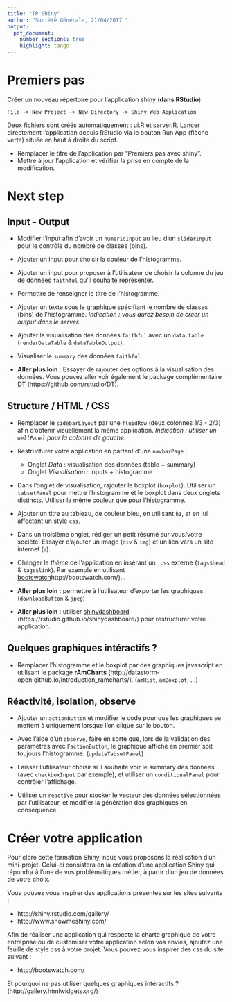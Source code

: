 ---
title: "TP Shiny"
author: "Société Générale, 21/04/2017 "
output:
  pdf_document:
    number_sections: true
    highlight: tango
---

# Premiers pas

Créer un nouveau répertoire pour l'application shiny (__dans RStudio__):

    File -> New Project -> New Directory -> Shiny Web Application

Deux fichiers sont créés automatiquement : ui.R et server.R. Lancer directement l'application depuis RStudio via le bouton Run App (flèche verte) située en haut à droite du script.

* Remplacer le titre de l'application par "Premiers pas avec shiny". 
* Mettre à jour l'application et vérifier la prise en compte de la modification.

# Next step

## Input - Output

* Modifier l'input afin d'avoir un `numericInput` au lieu d'un `sliderInput` pour le contrôle du nombre de classes (bins).

* Ajouter un input pour choisir la couleur de l'histogramme.

* Ajouter un input pour proposer à l'utilisateur de choisir la colonne du jeu de données `faithful` qu'il souhaite représenter.

* Permettre de renseigner le titre de l'histogramme.

* Ajouter un texte sous le graphique spécifiant le nombre de classes (bins) de l'histogramme. _Indication : vous aurez besoin de créer un output dans le server._

* Ajouter la visualisation des données `faithful` avec un `data.table` (``renderDataTable`` & ``dataTableOutput``).

* Visualiser le ``summary`` des données `faithful`.

* __Aller plus loin__ : Essayer de rajouter des options à la visualisation des données. Vous pouvez aller voir également le package complèmentaire [DT](https://github.com/rstudio/DT) (https://github.com/rstudio/DT). 

## Structure / HTML / CSS

* Remplacer le `sidebarLayout` par une `fluidRow` (deux colonnes 1/3 - 2/3) afin d'obtenir visuellement la même application. _Indication : utiliser un `wellPanel` pour la colonne de gauche._

* Restructurer votre application en partant d'une ``navbarPage`` : 
    + Onglet *Data* : visualisation des données (table + summary)
    + Onglet *Visualisation* : inputs + histogramme

* Dans l'onglet de visualisation, rajouter le boxplot (``boxplot``). Utiliser un ``tabsetPanel`` pour mettre l'histogramme et le boxplot dans deux onglets distincts. Utiliser la même couleur que pour l'histogramme.

* Ajouter un titre au tableau, de couleur bleu, en utilisant ``h1``, et en lui affectant un style ``css``.

* Dans un troisième onglet, rédiger un petit résumé sur vous/votre société. Essayer d'ajouter un image (``div`` & ``img``) et un lien vers un site internet (``a``).

* Changer le *thème* de l'application en insérant un ``.css`` externe (``tags$head`` & ``tags$link``). Par exemple en utilisant [bootswatch](http://bootswatch.com/)http://bootswatch.com/)...

* __Aller plus loin__ : permettre à l'utilisateur d'exporter les graphiques. (``downloadButton`` & ``jpeg``)

* __Aller plus loin__ : utiliser [shinydashboard](https://rstudio.github.io/shinydashboard/) (https://rstudio.github.io/shinydashboard/) pour restructurer votre application.


## Quelques graphiques intéractifs ?

* Remplacer l'histogramme et le boxplot par des graphiques javascript en utilisant le package **rAmCharts** (http://datastorm-open.github.io/introduction_ramcharts/). (``amHist``, ``amBoxplot``, ...)

## Réactivité, isolation, observe

* Ajouter un `actionButton` et modifier le code pour que les graphiques se mettent à  uniquement lorsque l'on clique sur le bouton.

* Avec l'aide d'un ``observe``, faire en sorte que, lors de la validation des paramètres avec l'`actionButton`, le graphique affiché en premier soit toujours l'histogramme. (``updateTabsetPanel``)

* Laisser l'utilisateur choisir si il souhaite voir le summary des données (avec ``checkboxInput`` par exemple), et utiliser un `conditionalPanel` pour contrôler l'affichage.

* Utiliser un ``reactive`` pour stocker le vecteur des données sélectionnées par l'utilisateur, et modifier la génération des graphiques en conséquence.

# Créer votre application

Pour clore cette formation Shiny, nous vous proposons la réalisation d'un mini-projet. Celui-ci consistera en la création d'une application Shiny qui répondra à l'une de vos problématiques métier, à partir d'un jeu de données de votre choix. 

Vous pouvez vous inspirer des applications présentes sur les sites suivants : 

* http://shiny.rstudio.com/gallery/
* http://www.showmeshiny.com/

Afin de réaliser une application qui respecte la charte graphique de votre entreprise ou de customiser votre application selon vos envies, ajoutez une feuille de style css à votre projet. Vous pouvez vous inspirer des css du site suivant : 

* http://bootswatch.com/

Et pourquoi ne pas utiliser quelques graphiques intéractifs ? (http://gallery.htmlwidgets.org/)
